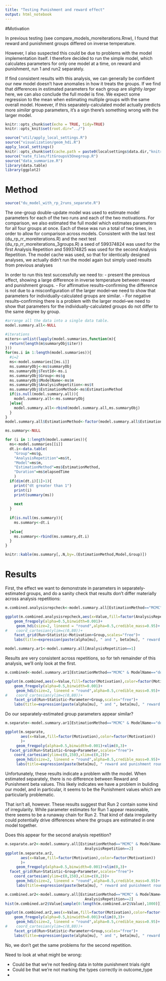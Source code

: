 ```yaml
---
title: "Testing Punishment and reward effect"
output: html_notebook
---
```


#Motivation

In previous testing (see compare_models_moreiterations.Rnw), I found that reward and punishment groups differed on inverse temperature.

However, I also suspected this could be due to problems with the model implementation itself. I therefore decided to run the simple model, which calculates parameters for only one model at a time, on reward and punishment, run 1 and run2 separately.

If find consistent results with this analysis, we can generally be confident our new model doesn't have anomalies in how it treats the groups. If we find that differences in estimated parameters for each group are slightly *larger* here, we can also conclude the full model is fine. We expect some regression to the mean when estimating multiple groups with the same overall model. However, if this separately-calculated model actually predicts more *similar* group parameters, it's a sign there's something wrong with the larger model.


```r
knitr::opts_chunk$set(echo = TRUE, tidy=TRUE)
knitr::opts_knit$set(root.dir="../")

```

```r
source("util/apply_local_settings.R")
source("visualization/geom_hdi.R")
apply_local_settings()
knitr::opts_chunk$set(cache.path = paste0(localsettings$data.dir,"knitrcache"))
source("nate_files/fitGroupsV3Onegroup.R")
source("data_summarize.R")
library(data.table)
library(ggplot2)
```


# Method


```r
source("du_model_with_rp_2runs_separate.R")
```


The one-group double-update model was used to estimate model parameters for each of the two runs and each of the two motivations. For comparison, we also estimated the full model which estimates parameters for all four groups at once. Each of these was run a total of two times, in order to allow for comparison across models. Consistent with the last test (du_rp_rr_moreiterations.R) and the next test (du_rp_rr_moreiterations_3groups.R) a seed of 599374824 was used for the first Analysis Repetition and 599374825 was used for the second Analysis Repetition. The model cache was used, so that for identically designed analyses, we actually didn't run the model again but simply used results from previous analyses

In order to run this test successfully we need to:
 - present the previous effect, showing a large difference in inverse temperature between reward and punishment groups. 
 - For affirmative results--confirming the difference is not due to a misconfiguration of the larger model--we need to show that parameters for individually-calculated groups are similar.
 - For negative results--confirming there is a problem with the larger model--we need to show that parameters for the individually-calculated groups do not differ to the same degree by group.

```r

#arrange all the data into a single data table.
model.summary.all<-NULL

#iterations
miters<-unlist(lapply(model.summaries,function(m){
  return(length(m$summaryObj$iter))
}))
for(ms.i in 1:length(model.summaries)){
  #i=2
  ms<-model.summaries[[ms.i]]
  ms.summaryObj<-ms$summaryObj
  ms.summaryObj$TestId<-ms.i
  ms.summaryObj$Group<-ms$g
  ms.summaryObj$ModelName<-ms$m
  ms.summaryObj$AnalysisRepetition<-ms$t
  ms.summaryObj$EstimationMethod<-ms$EstimationMethod
  if(is.null(model.summary.all)){
    model.summary.all<-ms.summaryObj
  }else{
    model.summary.all<-rbind(model.summary.all,ms.summaryObj)
  }
}
model.summary.all$EstimationMethod<-factor(model.summary.all$EstimationMethod)

```


```r

ms.summary<-NULL

for (i in 1:length(model.summaries)){
  ms<-model.summaries[[i]]
  dt.i<-data.table(
    "Group"=ms$g,
    "AnalysisRepetition"=ms$t,
    "Model"=ms$m,
    "EstimationMethod"=ms$EstimationMethod,
    "Duration"=ms$elapsedTime
    )
  if(dim(dt.i)[1]>1){
    print("dt greater than 1")
    print(i)
    print(summary(ms))
    
    next
  }
  
  if(is.null(ms.summary)){
    ms.summary<-dt.i
    
  }else{
    ms.summary<-rbind(ms.summary,dt.i)
  }
}

knitr::kable(ms.summary[,.N,by=.(EstimationMethod,Model,Group)])

```


# Results

First, the effect we want to demonstrate in parameters in separately-estimated groups, and do a sanity check that results don't differ materially across analysis repetitions:

```r
m.combined.analysisrepcheck<-model.summary.all[EstimationMethod=="MCMC" & ModelName=="double_update_rpo_repeated_runs_notrialpost" &Parameter=="beta"]

ggplot(m.combined.analysisrepcheck,aes(x=Value,fill=factor(AnalysisRepetition),color=factor(AnalysisRepetition)))+
    geom_freqpoly(alpha=0.5,binwidth=0.001)+
     geom_hdi(size=2, lineend = "round",alpha=0.5,credible_mass=0.95)+
#    coord_cartesian(ylim=c(0,80))+
    facet_grid(Run+Statistic~Motivation+Group,scales="free")+
    labs(title=expression(paste(alpha[mu], " and ", beta[mu], " reward and punishment rounds\nfor DU Repeated Runs model")))

model.summary.ar1<-model.summary.all[AnalysisRepetition==1]
```
Results are very consistent across repetitions, so for teh remainder of this analysis, we'll only look at the first.

```r

m.combined<-model.summary.ar1[EstimationMethod=="MCMC" & ModelName=="double_update_rpo_repeated_runs_notrialpost"]

ggplot(m.combined,aes(x=Value,fill=factor(Motivation),color=factor(Motivation)))+
    geom_freqpoly(alpha=0.5,binwidth=0.001)+
     geom_hdi(size=2, lineend = "round",alpha=0.5,credible_mass=0.95)+
#    coord_cartesian(ylim=c(0,80))+
    facet_grid(Run+Statistic~Parameter+Group,scales="free")+
    labs(title=expression(paste(alpha[mu], " and ", beta[mu], " reward and punishment rounds\nfor DU Repeated Runs model")))
```


Do our separately-estimated group parameters appear similar?

```r

m.separate<-model.summary.ar1[EstimationMethod=="MCMC" & ModelName=="double_update_notrialpost"]

ggplot(m.separate,
       aes(x=Value,fill=factor(Motivation),color=factor(Motivation))
       )+
     geom_freqpoly(alpha=0.5,binwidth=0.001)+xlim(0,3)+
  facet_grid(Run+Statistic~Group+Parameter,scales="free")+
    coord_cartesian(ylim=c(0,150),xlim=c(0,2))+
     geom_hdi(size=2, lineend = "round",alpha=0.5,credible_mass=0.95)+
     labs(title=expression(paste(beta[mu], " reward and punishment rounds\nfor DU Repeated Runs model")))

```


Unfortunately, these results indicate a problem with the model. When estimated separately, there is no difference between Reward and Punishment beta values. This likely indicates we have a problem in buliding our model, and in particular, it seems to be the Punishment values which are particularly problematic.

That isn't all, however. These results suggest that Run 2 contain some kind of irregularity. While parameter estimates for Run 1 appear reasonable, there seems to be a runaway chain for Run 2. That kind of data irregularity could potentially drive differences where the groups are estimated in one model together.

Does this appear for the second analysis repetition?

```r
m.separate.ar2<-model.summary.all[EstimationMethod=="MCMC" & ModelName=="double_update_notrialpost" & 
                                    AnalysisRepetition==2]
ggplot(m.separate.ar2,
       aes(x=Value,fill=factor(Motivation),color=factor(Motivation))
       )+
     geom_freqpoly(alpha=0.5,binwidth=0.001)+xlim(0,3)+
  facet_grid(Run+Statistic~Group+Parameter,scales="free")+
    coord_cartesian(ylim=c(0,150),xlim=c(0,2))+
     geom_hdi(size=2, lineend = "round",alpha=0.5,credible_mass=0.95)+
     labs(title=expression(paste(beta[mu], " reward and punishment rounds\nfor DU Repeated Runs model")))

m.combined.ar2<-model.summary.all[EstimationMethod=="MCMC" & ModelName=="double_update_rpo_repeated_runs_notrialpost" & 
                                    AnalysisRepetition==2]
hist(m.combined.ar2$Value[sample(0:length(m.combined.ar2$Value),1000)])

ggplot(m.combined.ar2,aes(x=Value,fill=factor(Motivation),color=factor(Motivation)))+
    geom_freqpoly(alpha=0.5,binwidth=0.001)+xlim(0,3)+
     geom_hdi(size=2, lineend = "round",alpha=0.5,credible_mass=0.95)+
#    coord_cartesian(ylim=c(0,80))+
    facet_grid(Run+Statistic~Parameter+Group,scales="free")+
    labs(title=expression(paste(alpha[mu], " and ", beta[mu], " reward and punishment rounds\nfor DU Repeated Runs model")))
```


No, we don't get the same problems for the second repetition.

Need to look at what might be wrong:

 - Could be that we're not feeding data in tohte punishment trials right
 - Could be that we're not marking the types correctly in outcome_type
 - 


